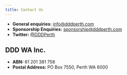 ```yaml
---
title: Contact Us
---
```


-   **General enquiries:** [info@dddperth.com](mailto:info@dddperth.com)
-   **Sponsorship Enquiries:** [sponsorship@dddperth.com](mailto:sponsorship@dddperth.com)
-   **Twitter:** [@DDDPerth](https://twitter.com/DDDPerth)

## DDD WA Inc.

-   **ABN:** 61 201 381 758
-   **Postal Address:** PO Box 7550, Perth WA 6000
